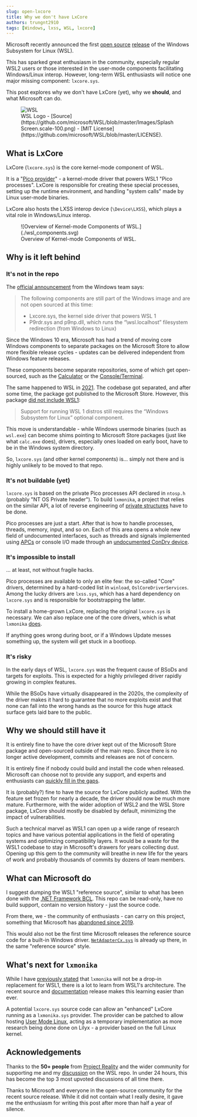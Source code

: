 ```yaml
---
slug: open-lxcore
title: Why we don't have LxCore
authors: trungnt2910
tags: [Windows, lxss, WSL, lxcore]
---
```


<head>
    <meta property="og:image" content={require('./wsl.png').default} />
    <meta name="twitter:image" content={require('./wsl.png').default} />
</head>

Microsoft recently announced the first [open source](https://blogs.windows.com/windowsdeveloper/2025/05/19/the-windows-subsystem-for-linux-is-now-open-source/)
[release](https://github.com/microsoft/WSL/commit/697572d664c9371abbc53cab9cf7b4b32be1980e) of the
Windows Subsystem for Linux (WSL).

This has sparked great enthusiasm in the community, especially regular WSL2 users or those
interested in the user-mode components facilitating Windows/Linux interop. However, long-term
WSL enthusiasts will notice one major missing component: `lxcore.sys`.

This post explores why we don't have LxCore (yet), why we **should**, and what Microsoft can do.

<figure>
    <img src={require('./wsl.png').default}
         alt="WSL"
         style={{height: "32vmin", width: "100%", objectFit: "cover" }}/>
    <figcaption style={{fontStyle: "italic", textAlign: "center"}}>
        WSL Logo -
        [Source](https://github.com/microsoft/WSL/blob/master/Images/SplashScreen.scale-100.png) -
        [MIT License](https://github.com/microsoft/WSL/blob/master/LICENSE).
    </figcaption>
</figure>

<!-- truncate -->

## What is LxCore

LxCore (`lxcore.sys`) is the core kernel-mode component of WSL.

It is a
"[Pico provider](https://learn.microsoft.com/en-us/archive/blogs/wsl/pico-process-overview#pico-processes-and-providers)" -
a kernel-mode driver that powers WSL1 "Pico processes". LxCore is responsible for creating these
special processes, setting up the runtime environment, and handling "system calls" made by Linux
user-mode binaries.

LxCore also hosts the LXSS interop device (`\Device\LXSS`), which plays a vital role in
Windows/Linux interop.

<figure>
    ![Overview of Kernel-mode Components of WSL.](./wsl_components.svg)
    <figcaption style={{fontStyle: "italic", textAlign: "center"}}>
        Overview of Kernel-mode Components of WSL.
    </figcaption>
</figure>

## Why is it left behind

### It's not in the repo

The [official announcement](https://blogs.windows.com/windowsdeveloper/2025/05/19/the-windows-subsystem-for-linux-is-now-open-source/)
from the Windows team says:

> The following components are still part of the Windows image and are not open sourced at this time:
> - Lxcore.sys, the kernel side driver that powers WSL 1
> - P9rdr.sys and p9np.dll, which runs the “\\wsl.localhost” filesystem redirection (from Windows to Linux)

Since the Windows 10 era, Microsoft has had a trend of moving core Windows components to separate
packages on the Microsoft Store to allow more flexible release cycles - updates can be delivered
independent from Windows feature releases.

These components become separate repositories, some of which get open-sourced, such as the
[Calculator](https://github.com/microsoft/calculator) or the
[Console/Terminal](https://github.com/microsoft/terminal).

The same happened to WSL in
[2021](https://github.com/microsoft/WSL/commit/697572d664c9371abbc53cab9cf7b4b32be1980e). The
codebase got separated, and after some time, the package got published to the Microsoft Store.
However, this package
[did not include WSL1](https://devblogs.microsoft.com/commandline/the-windows-subsystem-for-linux-in-the-microsoft-store-is-now-generally-available-on-windows-10-and-11/#what-this-means-for-wsl-1-and-the-in-windows-version-of-wsl):

> Support for running WSL 1 distros still requires the “Windows Subsystem for Linux” optional component.

This move is understandable - while Windows usermode binaries (such as `wsl.exe`) can become shims
pointing to Microsoft Store packages (just like what `calc.exe` does), drivers, especially ones
loaded on early boot, have to be in the Windows system directory.

So, `lxcore.sys` (and other kernel components) is... simply not there and is highly unlikely to be
moved to that repo.

### It's not buildable (yet)

`lxcore.sys` is based on the private Pico processes API declared in `ntosp.h`
(probably "NT OS Private header"). To build `lxmonika`, a project that relies on the similar API,
a lot of reverse engineering of
[private structures](https://github.com/trungnt2910/lxmonika/blob/master/lxmonika/include/pico.h)
have to be done.

Pico processes are just a start. After that is how to handle processes, threads, memory, input,
and so on. Each of this area opens a whole new field of undocumented interfaces, such as threads
and signals implemented using [APCs](https://repnz.github.io/posts/apc/kernel-user-apc-api/) or
console I/O made through an
[undocumented ConDrv device](https://github.com/trungnt2910/lxmonika/blob/e981eb77535b3fccb23322ae15bf6f1a82830100/lxmonika/src/condrv.cpp#L89).

### It's impossible to install
... at least, not without fragile hacks.

Pico processes are available to only an elite few: the so-called "Core" drivers, determined by a
hard-coded list in `winload`, `OslCoreDriverServices`. Among the lucky drivers are `lxss.sys`, which
has a hard dependency on `lxcore.sys` and is responsible for bootstrapping the latter.

To install a home-grown LxCore, replacing the original `lxcore.sys` is necessary. We can also
replace one of the core drivers, which is what `lxmonika`
[does](https://github.com/trungnt2910/lxmonika/blob/e981eb77535b3fccb23322ae15bf6f1a82830100/monika/src/Commands/Install.cpp#L26).

If anything goes wrong during boot, or if a Windows Update messes something up, the system will get
stuck in a bootloop.

### It's risky

In the early days of WSL, `lxcore.sys` was the frequent cause of BSoDs and targets for exploits.
This is expected for a highly privileged driver rapidly growing in complex features.

While the BSoDs have virtually disappeared in the 2020s, the complexity of the driver makes it hard
to guarantee that no more exploits exist and that none can fall into the wrong hands as the source
for this huge attack surface gets laid bare to the public.

## Why we should still have it

It is entirely fine to have the core driver kept out of the Microsoft Store package and open-sourced
outside of the main repo. Since there is no longer active development, commits and releases are not
of concern.

It is entirely fine if nobody could build and install the code when released. Microsoft can choose
not to provide any support, and experts and enthusiasts can
[quickly fill in the gaps](https://www.geoffchappell.com/studies/windows/km/index.htm?tx=158).

It is (probably?) fine to have the source for LxCore publicly audited. With the feature set frozen
for nearly a decade, the driver should now be much more mature. Furthermore, with the wider adoption
of WSL2 and the WSL Store package, LxCore should mostly be disabled by default, minimizing the
impact of vulnerabilities.

Such a technical marvel as WSL1 can open up a wide range of research topics and have various
potential applications in the field of operating systems and optimizing compatibility layers. It
would be a waste for the WSL1 codebase to stay in Microsoft's drawers for years collecting dust.
Opening up this gem to the community will breathe in new life for the years of work and probably
thousands of commits by dozens of team members.

## What can Microsoft do

I suggest dumping the WSL1 "reference source", similar to what has been done with the
[.NET Framework BCL](https://github.com/microsoft/referencesource). This repo can be read-only,
have no build support, contain no version history - just the source code.

From there, we - the community of enthusiasts - can carry on this project, something that Microsoft
has [abandoned since 2019](https://github.com/microsoft/WSL/discussions/4022).

This would also not be the first time Microsoft releases the reference source code for a built-in
Windows driver. [`NetAdapterCx.sys`](https://github.com/microsoft/Network-Adapter-Class-Extension/)
is already up there, in the same "reference source" style.

## What's next for `lxmonika`

While I have
[previously stated](https://github.com/trungnt2910/lxmonika/discussions/5#discussioncomment-11131893)
that `lxmonika` will not be a drop-in replacement for WSL1, there is a lot to learn from WSL1's
architecture. The recent source and [documentation](https://wsl.dev) release makes this learning
easier than ever.

A potential `lxcore.sys` source code can allow an "enhanced" LxCore running as a `lxmonika.sys`
provider. The provider can be patched to allow hosting
[User Mode Linux](https://github.com/microsoft/WSL/issues/1692), acting as a temporary
implementation as more research being done done on Lilyx - a provider based on the full Linux
kernel.

## Acknowledgements

Thanks to the **50+ people** from [Project Reality](https://reality.trungnt2910.com/discord) and the
wider community for supporting me and my
[discussion](https://github.com/microsoft/WSL/discussions/12922) on the WSL repo. In under 24 hours,
this has become the top 3 most upvoted discussions of all time there.

Thanks to Microsoft and everyone in the open-source community for the recent source release. While
it did not contain what I really desire, it gave me the enthusiasm for writing this post after
more than half a year of silence.

